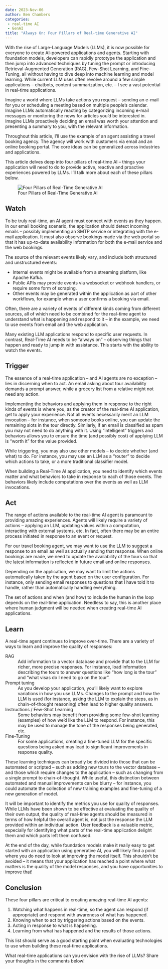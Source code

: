 ```yaml
---
date: 2023-Nov-06
author: Ben Chambers
categories:
 - real-time AI
 - GenAI
title: "Always On: Four Pillars of Real-time Generative AI"
---
```


With the rise of Large-Language Models (LLMs), it is now possible for everyone to create AI-powered applications and agents.
Starting with foundation models, developers can rapidly prototype the application and then jump into advanced techniques by tuning the prompt or introducing Retrieval-Augmented Generation (RAG), Few-Shot Learning, and Fine-Tuning, all without having to dive deep into machine learning and model learning.
While current LLM uses often revolve around a few simple applications – chatbots, content summarization, etc. – I see a vast potential in real-time applications.

Imagine a world where LLMs take actions you request – sending an e-mail for you or scheduling a meeting based on multiple people’s calendar.
Imagine LLMs automatically reacting by categorizing incoming e-mail messages or monitoring the news for articles you’d be interested in.
Imagine LLMs proactively deciding an email was worth your attention and presenting a summary to you, with the relevant information.

Throughout this article, I’ll use the example of an agent assisting a travel booking agency. The agency will work with customers via email and an online booking portal.
The core ideas can be generalized across industries and applications.

This article delves deep into four pillars of real-time AI – things your application will need to do to provide active, reactive and proactive experiences powered by LLMs.
I’ll talk more about each of these pillars below.

![Four Pillars of Real-Time Generative AI](/_static/images/blog/four_pillars_of_realtime_genai.svg)

## Watch
To be truly real-time, an AI agent must connect with events as they happen. In our email booking scenario, the application should detect incoming emails – possibly implementing an SMTP service or integrating with the e-mail application. It must also observe bookings made via the web portal so that it has up-to-date availability information for both the e-mail service and the web bookings.

The source of the relevant events likely vary, and include both structured and unstructured events:

- Internal events might be available from a streaming platform, like Apache Kafka.
- Public APIs may provide events via websocket or webhook handlers, or require some form of scraping.
- Other events may be generated within the application as part of other workflows, for example when a user confirms a booking via email.

Often, there are a variety of events of different kinds coming from different sources, all of which need to be combined for the real-time agent to understand what is happening and respond to it – in the example, we need to use events from email and the web application.

Many existing LLM applications respond to specific user requests.
In contrast, Real-Time AI needs to be “always on” – observing things that happen and ready to jump in with assistance.
This starts with the ability to watch the events.

## Trigger
The essence of a real-time application – and AI agents are no exception – lies in discerning when to act.
An email asking about tour availability demands a prompt answer, while a grocery list from a relative might not need any action.

Implementing the behaviors and applying them in response to the right kinds of events is where you, as the creator of the real-time AI application, get to apply your experience.
Not all events necessarily merit an LLM invocation – for instance, when someone books online, you can update the remaining slots in the tour directly.
Similarly, if an email is classified as spam you may not need to do anything with it.
Using “intelligent” triggers and behaviors allows you to ensure the time (and possibly cost) of applying LLM is “worth it” for the value provided.

While triggering, you may also use other models – to decide whether (and what) to do.
For instance, you may use an LLM as a “router” to decide which actions to take, or a more traditional classifier model.

When building a Real-Time AI application, you need to identify which events matter and what behaviors to take in response to each of those events.
The behaviors likely include computations over the events as well as LLM invocations.

## Act
The range of actions available to the real-time AI agent is paramount to providing amazing experiences.
Agents will likely require a variety of actions – applying an LLM, updating values within a computation, interacting with external systems, etc.
In fact, often there may be an entire process initiated in response to an event or request.

For our travel booking agent, we may want to use the LLM to suggest a response to an email as well as actually sending that response.
When online bookings are made, we need to update the availability of the tours so that the latest information is reflected in future email and online responses.

Depending on the application, we may want to limit the actions automatically taken by the agent based on the user configuration.
For instance, only sending email responses to questions that I have told it to handle, rather than automatically handling everything.

The set of actions and when (and how) to include the human in the loop depends on the real-time application.
Needless to say, this is another place where human judgment will be needed when creating real-time AI applications.

## Learn
A real-time agent continues to improve over-time. There are a variety of ways to learn and improve the quality of responses:

RAG
: Add information to a vector database and provide that to the LLM for richer, more precise responses.
  For instance, load information describing the tours to answer questions like “how long is the tour” and “what visas do I need to go on the tour”.

Prompt tuning
: As you develop your application, you’ll likely want to explore variations in how you use LLMs.
  Changes to the prompt and how the LLM is used (for instance, asking the LLM to explain the steps, as in chain-of-thought reasoning) often lead to higher quality answers.

Instructions / Few-Shot Learning
: Some behaviors may benefit from providing some few-shot learning (examples) of how we’d like the LLM to respond.
  For instance, this may be used to manage the tone of the responses being generated, etc.

Fine-Tuning
: For some applications, creating a fine-tuned LLM for the specific questions being asked may lead to significant improvements in response quality.

These learning techniques can broadly be divided into those that can be automated or scripted – such as adding new tours to the vector database – and those which require changes to the application – such as changing from a single prompt to chain-of-thought.
While useful, this distinction between automated and manual improvements can be blurry – for instance, you could automate the collection of new training examples and fine-tuning of a new generation of model.

It will be important to identify the metrics you use for quality of responses.
While LLMs have been shown to be effective at evaluating the quality of their own output, the quality of real-time agents should be measured in terms of how helpful the overall agent is, not just the response the LLM provided within an individual action.
User feedback is a valuable metric, especially for identifying what parts of the real-time application delight them and which parts left them confused.

At the end of the day, while foundation models make it really easy to get started with an application using generative AI, you will likely find a point where you do need to look at improving the model itself.
This shouldn’t be avoided – it means that your application has reached a point where what matters is the quality of the model responses, and you have opportunities to improve that!

## Conclusion
These four pillars are critical to creating amazing real-time AI agents:

1. Watching what happens in real-time, so the agent can respond (if appropriate) and respond with awareness of what has happened.
2. Knowing when to act by triggering actions based on the events.
3. Acting in response to what is happening.
4. Learning from what has happened and the results of those actions.

This list should serve as a good starting point when evaluating technologies to use when building these real-time applications.

What real-time applications can you envision with the rise of LLMs?
Share your thoughts in the comments below!